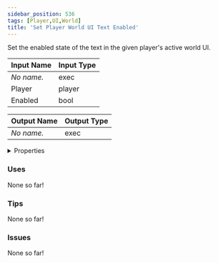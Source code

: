 ```yaml
---
sidebar_position: 536
tags: [Player,UI,World]
title: 'Set Player World UI Text Enabled'
---
```


Set the enabled state of the text in the given player's active world UI.




<EsbSvg />

| Input Name | Input Type |
|-----------|-----------|
| *No name.* | exec |
| Player | player |
| Enabled | bool |

| Output Name | Output Type |
|-----------|-----------|
| *No name.* | exec |


<details>
  <summary>Properties</summary>
  <div>
    <div>
    <table>
      <thead>
        <tr>
          <th>Is beta required?</th>
          <th>❌</th>
        </tr>
        <tr>
          <th>Is this chip a trolling risk?</th>
          <th>❌</th>
        </tr>
        <tr>
          <th>Is this chip a role assignment risk?</th>
          <th>❌</th>
        </tr>
        <tr>
          <th>Chip UUID</th>
          <th>82787e0f-8a9c-4fb1-a087-f24b4461f8c9</th>
        </tr>
      </thead>
    </table>
    </div>
  </div>
</details>

### Uses

None so far!

### Tips

None so far!

### Issues

None so far!
